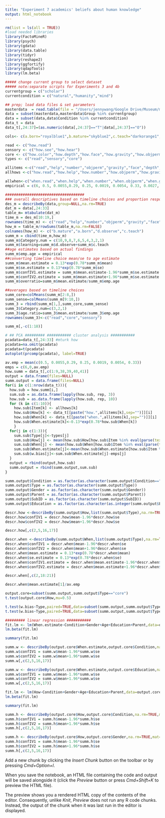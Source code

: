 ```yaml
---
title: "Experiment 7 academics' beliefs about human knowledge"
output: html_notebook
---
```


```r
rm(list = ls(all = TRUE))
#load needed libraries
library(FactoMineR)
library(psych)
library(gdata)
library(data.table)
library(tidyr)
library(reshape2)
library(ggfortify)
library(qdapTools)
library(lm.beta)

##### change current group to select dataset
##### note:separate scripts for Experiments 3 and 4b
currentgroup = c("scholar")
currentcondition = c("natural","humanity","mind")

## prep; load data files & set parameters
masterdata  = read.table(file = "/Users/jennywang/Google Drive/Museum/mathitude/data/alternative analyses/mathitudemaster.csv", sep=",",header=TRUE, na.strings="")
data = subset(masterdata,masterdata$Group %in% currentgroup)
data = subset(data,data$Condition %in% currentcondition)
data_t = data
data_t[,24:37]=(as.numeric(data[,24:37]=="T"|data[,24:37]=="O"))

cols<- c(a.born="royalblue1",b.mature="skyblue2",c.teach="darkorange1",d.observe="orange")

read <- c("how.read")
sensory <- c("how.see","how.hear")
core <- c("how.color","how.depth","how.face","how.gravity","how.objperm","how.number","how.help")
types <- c("read","sensory","core")

allitems <-c("read","help","number","objperm","gravity","face","depth","color","hear","see")
allhows <-c("how.read","how.help","how.number","how.objperm","how.gravity","how.face","how.depth","how.color","how.hear","how.see")

allwhen<-c("when.read","when.help","when.number","when.objperm","when.gravity","when.face","when.depth","when.color","when.hear","when.see")
empirical = c(6, 0.5, 0.0055,0.29, 0.25, 0.0019, 0.0054, 0.33, 0.0027, 0.052)

####################################
### overall descriptives based on timeline choices and proportion responses for plotting
des_m = describeBy(data,group=NULL,na.rm=TRUE)
dat_m = data[,24:33]
table_m= mtabulate(dat_m)
time_m = des_m[10:19,]
rownames(time_m) <- c("read","help","number","objperm","gravity","face","depth","color","hear","see")
how_m = table_m/rowSums(table_m,na.rm=FALSE)
colnames(how_m) <- c("b.mature","a.born","d.observe","c.teach")
summ_m = cbind(time_m,how_m)
summ_m$Category.num = c(10,9,8,7,6,5,4,3,2,1)
summ_m$learning=summ_m$d.observe+summ_m$c.teach
##age estimates based on actual findings
summ_m$emp.age = empirical
##converting timeline choice mean/se to age estimate
summ_m$mean.estimate = 0.13*exp(0.78*summ_m$mean)
summ_m$se.estimate = 0.13*exp(0.78*summ_m$se)
summ_m$confIV1.estimate = summ_m$mean.estimate-1.96*summ_m$se.estimate
summ_m$confIV2.estimate = summ_m$mean.estimate+1.96*summ_m$se.estimate
summ_m$overratio=summ_m$mean.estimate/summ_m$emp.age

##averages based on timeline choices
summ_core=colMeans(summ_m[2:8,]) 
summ_sense=colMeans(summ_m[9:10,]) 
summ_3 = rbind(summ_m[1,],summ_core,summ_sense)
summ_3$Category.num=c(3,2,1)
summ_3$age.ratio=summ_3$mean.estimate/summ_3$emp.age
rownames(summ_3)<-c("read","core","sensory")

summ_m[,-c(1:18)]

```

```r
# ## PCA ######### ########### cluster analysis ###########
pcadata=data_t[,24:33] #mturk how
pcadata=na.omit(pcadata)
pcadata=t(pcadata)
autoplot(prcomp(pcadata), label=TRUE)

```

```r
av.emp = mean(c(0.5, 0.0055,0.29, 0.25, 0.0019, 0.0054, 0.33))
emps = c(6,0,av.emp)
how.summ = data_t[,c(1:9,38,39,40,41)]
output = data.frame(files=NULL)
summ.output = data.frame(files=NULL)
for(i in c(1:nrow(data_t))){
  how.sub = how.summ[i,]
  sum.sub = as.data.frame(lapply(how.sub, rep, 3))
  how.sub = as.data.frame(lapply(how.sub, rep, 10))
  for (k in c(1:10)){
    how.sub$Item[k] <- allhows[k]
    how.sub$How[k] <- data_t[[paste("how.",allitems[k],sep="")]][i]
    how.sub$When[k] <- data_t[[paste("when.",allitems[k],sep="")]][i]
    how.sub$When.estimate[k]<-0.13*exp(0.78*how.sub$When[k])
    }
  for(j in c(1:3)){
    sum.sub$Type[j]<-types[j]
    sum.sub$How[j] <- mean(how.sub$How[how.sub$Item %in% eval(parse(text = types[j]))],na.rm=TRUE)
    sum.sub$When[j] <- mean(how.sub$When[how.sub$Item %in% eval(parse(text = types[j]))],na.rm=TRUE)
    sum.sub$When.estimate[j]<-mean(how.sub$When.estimate[how.sub$Item %in% eval(parse(text = types[j]))],na.rm=TRUE)
    sum.sub$w.bias[j]<-sum.sub$When.estimate[j]-emps[j]
  }
  output = rbind(output,how.sub)
  summ.output = rbind(summ.output,sum.sub)
}

summ.output$Condition = as.factor(as.character(summ.output$Condition=="mind"))
summ.output$Type = as.factor(as.character(summ.output$Type))
summ.output$Gender = as.factor(as.character(summ.output$Gender))
summ.output$Parent = as.factor(as.character(summ.output$Parent))
summ.output$SubID = as.factor(as.character(summ.output$SubID))
summ.output$Education = as.factor(as.character(as.integer(summ.output$Education)>2)) #all academics had college+ degree, so changed to graduate+

descr.how <-describeBy(summ.output$How,list(summ.output$Type),na.rm=TRUE,mat=TRUE)
descr.how$confIV1 = descr.how$mean-1.96*descr.how$se
descr.how$confIV2 = descr.how$mean+1.96*descr.how$se

descr.how[,c(2,5,16,17)]

```

```r
descr.when <-describeBy(summ.output$When,list(summ.output$Type),na.rm=TRUE,mat=TRUE)
descr.when$confIV1 = descr.when$mean-1.96*descr.when$se
descr.when$confIV2 = descr.when$mean+1.96*descr.when$se
descr.when$mean.estimate = 0.13*exp(0.78*descr.when$mean)
descr.when$se.estimate = 0.13*exp(0.78*descr.when$se)
descr.when$confIV1.estimate = descr.when$mean.estimate-1.96*descr.when$se.estimate
descr.when$confIV2.estimate = descr.when$mean.estimate+1.96*descr.when$se.estimate

descr.when[,c(2,18:21)]

```

```r
descr.when$mean.estimate[1]/av.emp
```


```r
output.core=subset(summ.output,summ.output$Type=="core")
t.test(output.core$How,mu=0.5)

t.test(w.bias~Type,paired=TRUE,data=subset(summ.output,summ.output$Type!="read"))
t.test(w.bias~Type,paired=TRUE,data=subset(summ.output,summ.output$Type!="sensory"))

```

```r
######### linear regression ###########
fit.lm <- lm(When.estimate~Condition+Gender+Age+Education+Parent,data=output.core)
lm.beta(fit.lm)
```

```r
summary(fit.lm)
```

```r

summ.w <- describeBy(output.core$When.estimate,output.core$Condition,na.rm=TRUE,mat=TRUE)
summ.w$confIV1 = summ.w$mean-1.96*summ.w$se
summ.w$confIV2 = summ.w$mean+1.96*summ.w$se
summ.w[,c(2,5,16,17)]


```

```r
summ.w <- describeBy(output.core$When.estimate,output.core$Education,na.rm=TRUE,mat=TRUE)
summ.w$confIV1 = summ.w$mean-1.96*summ.w$se
summ.w$confIV2 = summ.w$mean+1.96*summ.w$se
summ.w[,c(2,5,16,17)]


```

```r

fit.lm <- lm(How~Condition+Gender+Age+Education+Parent,data=output.core)
lm.beta(fit.lm)
```

```r
summary(fit.lm)

```

```r
summ.h <- describeBy(output.core$How,output.core$Condition,na.rm=TRUE,mat=TRUE)
summ.h$confIV1 = summ.h$mean-1.96*summ.h$se
summ.h$confIV2 = summ.h$mean+1.96*summ.h$se
summ.h[,c(2,5,16,17)]
```

```r
summ.h <- describeBy(output.core$How,output.core$Gender,na.rm=TRUE,mat=TRUE)
summ.h$confIV1 = summ.h$mean-1.96*summ.h$se
summ.h$confIV2 = summ.h$mean+1.96*summ.h$se
summ.h[,c(2,5,16,17)]
```


Add a new chunk by clicking the *Insert Chunk* button on the toolbar or by pressing *Cmd+Option+I*.

When you save the notebook, an HTML file containing the code and output will be saved alongside it (click the *Preview* button or press *Cmd+Shift+K* to preview the HTML file). 

The preview shows you a rendered HTML copy of the contents of the editor. Consequently, unlike *Knit*, *Preview* does not run any R code chunks. Instead, the output of the chunk when it was last run in the editor is displayed.

